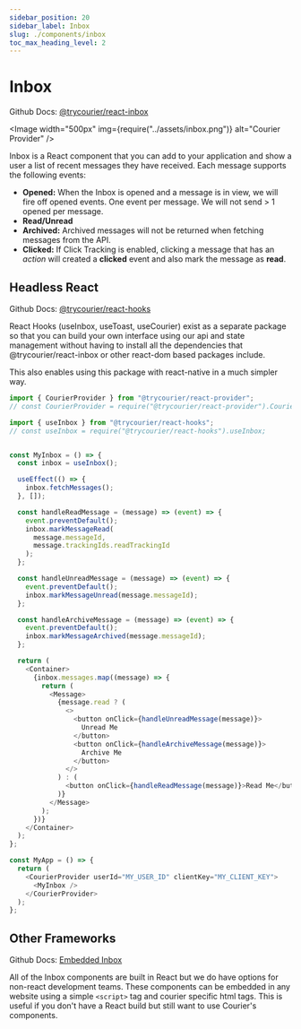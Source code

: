 ```yaml
---
sidebar_position: 20
sidebar_label: Inbox
slug: ./components/inbox
toc_max_heading_level: 2
---
```



# Inbox

Github Docs: [@trycourier/react-inbox](https://github.com/trycourier/courier-react/tree/main/packages/react-inbox)

<Image width="500px" img={require("../assets/inbox.png")} alt="Courier Provider" />

Inbox is a React component that you can add to your application and show a user a list of recent messages they have received. Each message supports the following events:

- **Opened:** When the Inbox is opened and a message is in view, we will fire off opened events. One event per message. We will not send > 1 opened per message.
- **Read/Unread**
- **Archived:**  Archived messages will not be returned when fetching messages from the API.
- **Clicked:** If Click Tracking is enabled, clicking a message that has an _action_ will created a **clicked** event and also mark the message as **read**.

## Headless React

Github Docs: [@trycourier/react-hooks](https://github.com/trycourier/courier-react/tree/main/packages/react-hooks)

React Hooks (useInbox, useToast, useCourier) exist as a separate package so that you can build your own interface using our api and state management without having to install all the dependencies that @trycourier/react-inbox or other react-dom based packages include.

This also enables using this package with react-native in a much simpler way.

```ts
import { CourierProvider } from "@trycourier/react-provider";
// const CourierProvider = require("@trycourier/react-provider").CourierProvider;

import { useInbox } from "@trycourier/react-hooks";
// const useInbox = require("@trycourier/react-hooks").useInbox;


const MyInbox = () => {
  const inbox = useInbox();

  useEffect(() => {
    inbox.fetchMessages();
  }, []);

  const handleReadMessage = (message) => (event) => {
    event.preventDefault();
    inbox.markMessageRead(
      message.messageId,
      message.trackingIds.readTrackingId
    );
  };

  const handleUnreadMessage = (message) => (event) => {
    event.preventDefault();
    inbox.markMessageUnread(message.messageId);
  };

  const handleArchiveMessage = (message) => (event) => {
    event.preventDefault();
    inbox.markMessageArchived(message.messageId);
  };

  return (
    <Container>
      {inbox.messages.map((message) => {
        return (
          <Message>
            {message.read ? (
              <>
                <button onClick={handleUnreadMessage(message)}>
                  Unread Me
                </button>
                <button onClick={handleArchiveMessage(message)}>
                  Archive Me
                </button>
              </>
            ) : (
              <button onClick={handleReadMessage(message)}>Read Me</button>
            )}
          </Message>
        );
      })}
    </Container>
  );
};

const MyApp = () => {
  return (
    <CourierProvider userId="MY_USER_ID" clientKey="MY_CLIENT_KEY">
      <MyInbox />
    </CourierProvider>
  );
};
```

## Other Frameworks

Github Docs: [Embedded Inbox](https://github.com/trycourier/courier-react/tree/main/packages/components)

All of the Inbox components are built in React but we do have options for non-react development teams.  These components can be embedded in any website using a simple `<script>` tag and courier specific html tags. This is useful if you don't have a React build but still want to use Courier's components.

